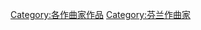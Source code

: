 {{noteTA|1=zh-cn:西贝柳斯;zh-tw:西貝流士;zh-hant:西貝流士;zh-hk:西貝流士;zh-mo:西貝流士;}}
{{Commons category|Compositions by Jean Sibelius}}
{{Category explanation|[[让·西贝柳斯|让·西贝柳斯]]的音乐作品}}

{{DEFAULTSORT:Sibelius, Jean}}
[[Category:各作曲家作品|Category:各作曲家作品]]
[[Category:芬兰作曲家|Category:芬兰作曲家]]
